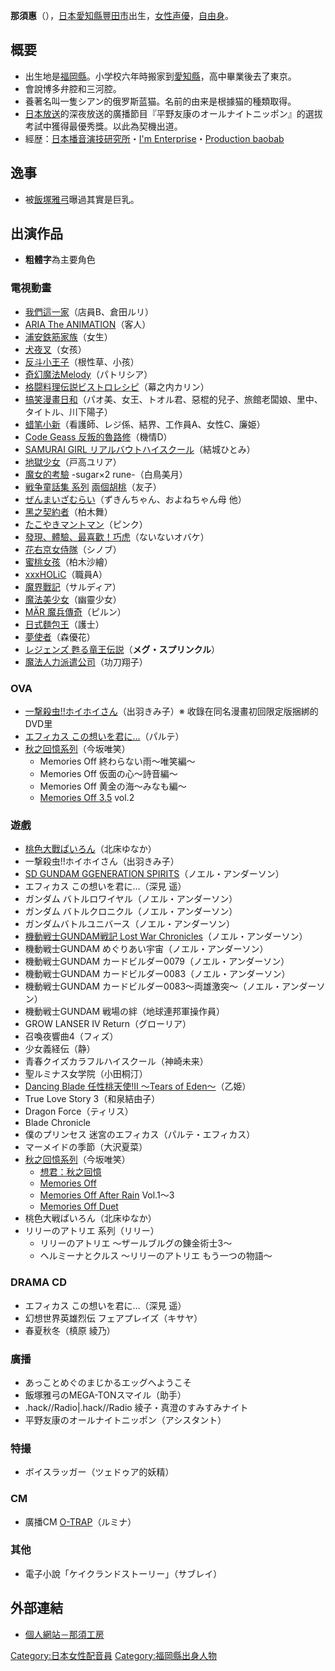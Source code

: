 {{blpunsourced|time=2018-08-17T12:38:12+00:00}}
{{MOSLOW|date=2015-02-03}}
{{noteTA|G1=Anime}}
{{藝人
|姓名 = 那須笑美
|類型 = 配音員
|圖片 = 
|圖片尺寸 = 
|圖片簡介 = 
|原名 = 
|外文名 = 那須 めぐみ 
|外文 =  日文
|羅馬拼音 = Nasu Megumi
|英文名 = 
|暱稱 = 
|其他藝名 = 
|國籍 = {{JPN}}
|民族 = 
|籍貫 = 
|出生日期 = {{birth_date_and_age|1978|7|27}}
|出生地點 = [[日本|日本]][[福岡縣|福岡縣]]
|逝世日期 = 
|逝世地點 = 
|職業 = 
|語言 = 
|出身地 = 
|出道作 = 
|出道日期 = 
|活躍年代 = 1998年 - 
|唱片公司 = 
|經紀公司 = [[自由職業|自由職業]]
|網站 = 
|相關團體 = 
}}
{{Japanese|japanese=那須 めぐみ|kana=なす めぐみ|romaji=Nasu Megumi}}
'''那須惠'''（{{bd|1978年|7月27日|||N那}}），[[日本|日本]][[愛知縣|愛知縣]][[豐田市|豐田市]]出生，[[女性|女性]][[声優|声優]]，[[自由職業|自由身]]。

== 概要 ==
* 出生地是[[福岡縣|福岡縣]]。小学校六年時搬家到[[愛知縣|愛知縣]]，高中畢業後去了東京。
* 會說博多弁腔和三河腔。
* 養著名叫一隻シアン的俄罗斯蓝猫。名前的由来是根據猫的種類取得。
* [[日本放送|日本放送]]的深夜放送的廣播節目『平野友康のオールナイトニッポン』的選拔考試中獲得最優秀獎。以此為契機出道。
* 經歴：[[日本播音演技研究所|日本播音演技研究所]]・[[I'm_Enterprise|I'm Enterprise]]・[[Production_baobab|Production baobab]]

== 逸事 ==
* 被[[飯塚雅弓|飯塚雅弓]]曝過其實是巨乳。

== 出演作品 ==
*'''粗體字'''為主要角色

=== 電視動畫 ===
* [[我們這一家|我們這一家]]（店員B、倉田ルリ）
* [[水星領航員|ARIA The ANIMATION]]（客人）
* [[浦安鉄筋家族|浦安鉄筋家族]]（女生）
* [[犬夜叉|犬夜叉]]（女孩）
* [[反斗小王子|反斗小王子]]（根性草、小孩）
* [[奇幻魔法Melody|奇幻魔法Melody]]（パトリシア）
* [[格闘料理伝説ビストロレシピ|格闘料理伝説ビストロレシピ]]（幕之内カリン）
* [[搞笑漫畫日和|搞笑漫畫日和]]（パオ美、女王、トオル君、惡棍的兒子、旅館老闆娘、里中、タイトル、川下陽子）
* [[蜡笔小新|蜡笔小新]]（看護師、レジ係、結界、工作員A、女性C、廉姫）
* [[Code_Geass_反叛的魯路修|Code Geass 反叛的魯路修]]（機情D）
* [[SAMURAI_GIRL_リアルバウトハイスクール|SAMURAI GIRL リアルバウトハイスクール]]（結城ひとみ）
* [[地獄少女|地獄少女]]（戸高ユリア）
* [[魔女的考驗|魔女的考驗]] -sugar×2 rune-（白鳥美月）
* [[戦争童話集_系列|戦争童話集 系列]] [[兩個胡桃|兩個胡桃]]（友子）
* [[ぜんまいざむらい|ぜんまいざむらい]]（ずきんちゃん、およねちゃん母 他）
* [[黑之契約者|黑之契約者]]（柏木舞）
* [[たこやきマントマン|たこやきマントマン]]（ピンク）
* [[可愛巧虎島|發現、體驗、最喜歡！巧虎]]（ないないオバケ）
* [[花右京女侍隊|花右京女侍隊]]（シノブ）
* [[蜜桃女孩|蜜桃女孩]]（柏木沙繪）
* [[×××HOLiC|xxxHOLiC]]（職員A）
* [[魔界戰記|魔界戰記]]（サルディア）
* [[魔法美少女|魔法美少女]]（幽靈少女）
* [[MÄR_魔兵傳奇|MÄR 魔兵傳奇]]（ピルン）
* [[日式麵包王|日式麵包王]]（護士）
* [[夢使者|夢使者]]（森優花）
* [[レジェンズ_甦る竜王伝説|レジェンズ 甦る竜王伝説]]（'''メグ・スプリンクル'''）
* [[魔法人力派遣公司|魔法人力派遣公司]]（功刀翔子）

=== OVA ===
* [[一撃殺虫!!ホイホイさん|一撃殺虫!!ホイホイさん]]（出羽きみ子）※ 收錄在同名漫畫初回限定版捆綁的DVD里
* [[エフィカス_この想いを君に…|エフィカス この想いを君に…]]（パルテ）
* [[秋之回憶系列|秋之回憶系列]]（今坂唯笑）
** Memories Off 終わらない雨〜唯笑編〜
** Memories Off 仮面の心〜詩音編〜
** Memories Off 黄金の海〜みなも編〜
** [[想君：秋之回憶|Memories Off 3.5]] vol.2

=== 遊戲 ===
* [[桃色大戰ぱいろん|桃色大戰ぱいろん]]（北床ゆなか）
* 一撃殺虫!!ホイホイさん（出羽きみ子）
* [[SD鋼彈G世代|SD GUNDAM GGENERATION SPIRITS]]（ノエル・アンダーソン）
* エフィカス この想いを君に…（深見 遥）
* ガンダム バトルロワイヤル（ノエル・アンダーソン）
* ガンダム バトルクロニクル（ノエル・アンダーソン）
* ガンダムバトルユニバース（ノエル・アンダーソン）
* [[機動戰士高達戰記_Lost_War_Chronicles|機動戦士GUNDAM戦記 Lost War Chronicles]]（ノエル・アンダーソン）
* 機動戦士GUNDAM めぐりあい宇宙（ノエル・アンダーソン）
* 機動戦士GUNDAM カードビルダー0079（ノエル・アンダーソン）
* 機動戦士GUNDAM カードビルダー0083（ノエル・アンダーソン）
* 機動戦士GUNDAM カードビルダー0083〜両雄激突〜（ノエル・アンダーソン）
* 機動戦士GUNDAM 戦場の絆（地球連邦軍操作員）
* GROW LANSER IV Return（グローリア）
* 召喚夜響曲4（フィズ）
* 少女義経伝（静）
* 青春クイズカラフルハイスクール（神崎未来）
* 聖ルミナス女学院（小田桐汀）
* [[Dancing_Blade_任性桃天使!|Dancing Blade 任性桃天使!II 〜Tears of Eden〜]]（乙姫）
* True Love Story 3（和泉結由子）
* Dragon Force（ティリス）
* Blade Chronicle
* 僕のプリンセス 迷宮のエフィカス（パルテ・エフィカス）
* マーメイドの季節（大沢夏菜）
* [[秋之回憶系列|秋之回憶系列]]（今坂唯笑）
** [[想君：秋之回憶|想君：秋之回憶]]
** [[秋之回憶|Memories Off]]
** [[秋之回憶_After_Rain|Memories Off After Rain]] Vol.1〜3
** [[Memories_Off_Duet|Memories Off Duet]]
* 桃色大戦ぱいろん（北床ゆなか）
* リリーのアトリエ 系列（リリー）
** リリーのアトリエ 〜ザールブルグの錬金術士3〜
** ヘルミーナとクルス 〜リリーのアトリエ もう一つの物語〜

=== DRAMA CD ===
* エフィカス この想いを君に…（深見 遥）
* 幻想世界英雄烈伝 フェアプレイズ（キサヤ）
* 春夏秋冬（槙原 綾乃）

=== 廣播 ===
* あっことめぐのまじかるエッグへようこそ
* 飯塚雅弓のMEGA-TONスマイル（助手）
* .hack//Radio|.hack//Radio 綾子・真澄のすみすみナイト
* 平野友康のオールナイトニッポン（アシスタント）

=== 特撮 ===
* ボイスラッガー（ツェドゥア的妖精）

=== CM ===
* 廣播CM [[O-TRAP|O-TRAP]]（ルミナ）

=== 其他 ===
* 電子小說「ケイクランドストーリー」（サブレイ）

== 外部連結 ==
* [http://yaplog.jp/eggplant_megu/ {{Wayback|url=http://yaplog.jp/eggplant_megu/ |date=20170206012226 }} 個人網站－那須工房] {{ja icon}}

{{DEFAULTSORT:Nasu Megumi}}
[[Category:日本女性配音員|Category:日本女性配音員]]
[[Category:福岡縣出身人物|Category:福岡縣出身人物]]